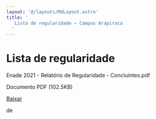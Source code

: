 ```yaml
---
layout: '@/layouts/MdLayout.astro'
title: '
   Lista de regularidade — Campus Arapiraca
  '
---
```






Lista de regularidade
=====================












 Enade 2021 - Relatório de Regularidade - Concluintes.pdf
   

 Documento PDF
 (102.5KB)
 

<a class="btn btn-secondary download" href="https://arapiraca.ufal.br/graduacao/ciencia-da-computacao/institucional/enade/enade-2021/enade-2021-relatorio-de-regularidade-concluintes.pdf/@@download/file/Enade 2021 - Relatório de Regularidade - Concluintes.pdf">
 Baixar
</a>




























 de
 


















